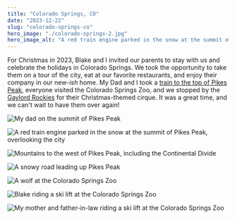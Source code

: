 ```yaml
---
title: "Colorado Springs, CO"
date: "2023-12-22"
slug: "colorado-springs-co"
hero_image: "./colorado-springs-2.jpg"
hero_image_alt: "A red train engine parked in the snow at the summit of Pikes Peak, overlooking the city"
---
```


For Christmas in 2023, Blake and I invited our parents to stay with us and celebrate the holidays
in Colorado Springs. We took the opportunity to take them on a tour of the city, eat at our
favorite restaurants, and enjoy their company in our new-_ish_ home. My Dad and I took a [train
to the top of Pikes Peak](https://www.cograilway.com/), everyone visited the Colorado Springs Zoo,
and we stopped by the
[Gaylord Rockies](https://www.marriott.com/en-us/hotels/dengr-gaylord-rockies-resort-and-convention-center/overview/)
for their Christmas-themed cirque. It was a great time, and we can't wait to have them over again!

![My dad on the summit of Pikes Peak](./colorado-springs-1.jpg "Canon F-1 - Kodak Portra 400")

![A red train engine parked in the snow at the summit of Pikes Peak, overlooking the city](./colorado-springs-2.jpg "Canon F-1 - Kodak Portra 400")

![Mountains to the west of Pikes Peak, including the Continental Divide](./colorado-springs-3.jpg "Canon F-1 - Kodak Portra 400")

![A snowy road leading up Pikes Peak](./colorado-springs-4.jpg "Canon F-1 - Kodak Portra 400")

![A wolf at the Colorado Springs Zoo](./colorado-springs-5.jpg "Canon F-1 - Kodak Portra 400")

![Blake riding a ski lift at the Colorado Springs Zoo](./colorado-springs-6.jpg "Canon F-1 - Kodak Portra 400")

![My mother and father-in-law riding a ski lift at the Colorado Springs Zoo](./colorado-springs-7.jpg "Canon F-1 - Kodak Portra 400")

